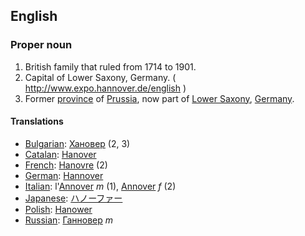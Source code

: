 ==English==

===Proper noun===

#British family that ruled from 1714 to 1901.
#Capital of Lower Saxony, Germany. ( http://www.expo.hannover.de/english )
#Former [[province]] of [[Prussia]], now part of [[Lower Saxony]], [[Germany]].

====Translations====
*[[Bulgarian]]: [[Хановер]] (2, 3)
*[[Catalan]]: [[Hanover]]
*[[French]]: [[Hanovre]] (2)
*[[German]]: [[Hannover]]
*[[Italian]]: l'[[Annover]] ''m'' (1), [[Annover]] ''f'' (2)
*[[Japanese]]: [[ハノーファー]]
*[[Polish]]: [[Hanower]]
*[[Russian]]: [[Ганновер]] ''m''